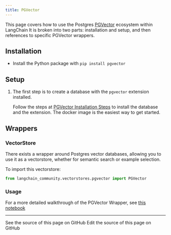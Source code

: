```yaml
---
title: PGVector
---
```


This page covers how to use the Postgres [PGVector](https://github.com/pgvector/pgvector) ecosystem within LangChain
It is broken into two parts: installation and setup, and then references to specific PGVector wrappers.

## Installation
- Install the Python package with `pip install pgvector`


## Setup
1. The first step is to create a database with the `pgvector` extension installed.

    Follow the steps at [PGVector Installation Steps](https://github.com/pgvector/pgvector#installation) to install the database and the extension. The docker image is the easiest way to get started.

## Wrappers

### VectorStore

There exists a wrapper around Postgres vector databases, allowing you to use it as a vectorstore,
whether for semantic search or example selection.

To import this vectorstore:
```python
from langchain_community.vectorstores.pgvector import PGVector
```

### Usage

For a more detailed walkthrough of the PGVector Wrapper, see [this notebook](/oss/python/integrations/vectorstores/pgvector)

---

<CardGroup cols={2}>
  <Card title="View Source" icon="eye" href="https://github.com/langchain-ai/docs/blob/main/src/oss/python/integrations/providers/pgvector.mdx">
    See the source of this page on GitHub
  </Card>
  <Card title="Edit Source" icon="pen-to-square" href="https://github.com/langchain-ai/docs/edit/main/src/oss/python/integrations/providers/pgvector.mdx">
    Edit the source of this page on GitHub
  </Card>
</CardGroup>
